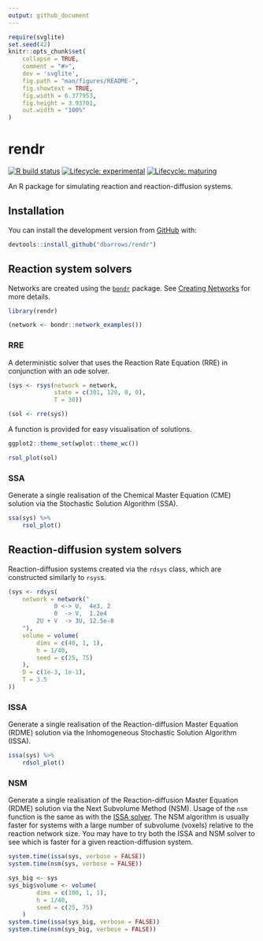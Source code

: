 ```yaml
---
output: github_document
---
```


<!-- README.md is generated from README.Rmd. Please edit that file -->

```r
require(svglite)
set.seed(42)
knitr::opts_chunk$set(
    collapse = TRUE,
    comment = "#>",
    dev = 'svglite',
    fig.path = "man/figures/README-",
    fig.showtext = TRUE,
    fig.width = 6.377953,
    fig.height = 3.93701,
    out.width = "100%"
)
```

# rendr

<!-- badges: start -->
[![R build status](https://github.com/dbarrows/rendr/workflows/R-CMD-check/badge.svg)](https://github.com/dbarrows/rendr/actions)
[![Lifecycle: experimental](https://img.shields.io/badge/lifecycle-experimental-orange.svg)](https://www.tidyverse.org/lifecycle/#experimental)
[![Lifecycle: maturing](https://img.shields.io/badge/lifecycle-maturing-blue.svg)](https://www.tidyverse.org/lifecycle/#maturing)
<!-- badges: end -->

An R package for simulating reaction and reaction-diffusion systems.

## Installation

You can install the development version from [GitHub](https://github.com/) with:

```r
devtools::install_github("dbarrows/rendr")
```

## Reaction system solvers

Networks are created using the [`bondr`](https://github.com/dbarrows/bondr) package. See [Creating Networks](https://github.com/dbarrows/bondr#creating-networks) for more details.

```r
library(rendr)

(network <- bondr::network_examples())
```

### RRE

A deterministic solver that uses the Reaction Rate Equation (RRE) in conjunction with an ode solver.

```r
(sys <- rsys(network = network,
             state = c(301, 120, 0, 0),
             T = 30))
```
```r
(sol <- rre(sys))
```

A function is provided for easy visualisation of solutions.

```r
ggplot2::theme_set(wplot::theme_wc())

rsol_plot(sol)
```

### SSA

Generate a single realisation of the Chemical Master Equation (CME) solution via the Stochastic Solution Algorithm (SSA).

```r
ssa(sys) %>%
    rsol_plot()
```

## Reaction-diffusion system solvers

Reaction-diffusion systems created via the `rdsys` class, which are constructed similarly to `rsys`s.

```r
(sys <- rdsys(
    network = network("
             0 <-> U,  4e3, 2
             0  -> V,  1.2e4
        2U + V  -> 3U, 12.5e-8
    "),
    volume = volume(
        dims = c(40, 1, 1),
        h = 1/40,
        seed = c(25, 75)
    ),
    D = c(1e-3, 1e-1),
    T = 3.5
))
```

### ISSA

Generate a single realisation of the Reaction-diffusion Master Equation (RDME) solution via the Inhomogeneous Stochastic Solution Algorithm (ISSA).

```r
issa(sys) %>%
    rdsol_plot()
```

### NSM

Generate a single realisation of the Reaction-diffusion Master Equation (RDME) solution via the Next Subvolume Method (NSM). Usage of the `nsm` function is the same as with the [ISSA solver](#issa). The NSM algorithm is usually faster for systems with a large number of subvolume (voxels) relative to the reaction network size. You may have to try both the ISSA and NSM solver to see which is faster for a given reaction-diffusion system.

```r
system.time(issa(sys, verbose = FALSE))
system.time(nsm(sys, verbose = FALSE))
```

```r
sys_big <- sys
sys_big$volume <- volume(
        dims = c(100, 1, 1),
        h = 1/40,
        seed = c(25, 75)
    )
system.time(issa(sys_big, verbose = FALSE))
system.time(nsm(sys_big, verbose = FALSE))
```

